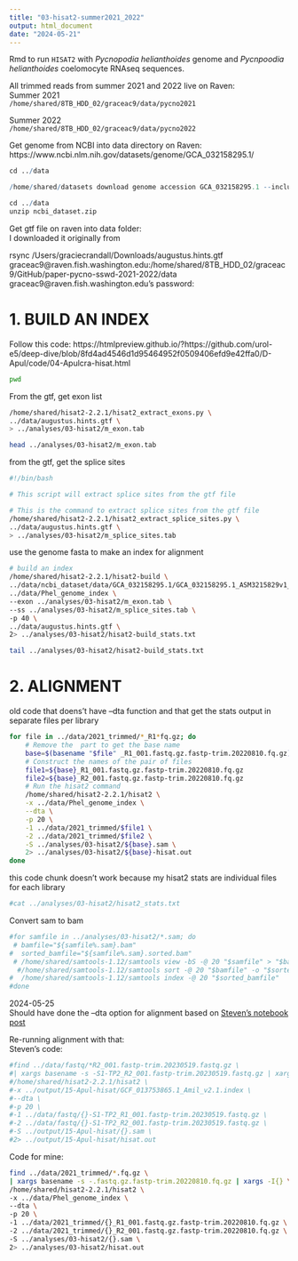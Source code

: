 ```yaml
---
title: "03-hisat2-summer2021_2022"
output: html_document
date: "2024-05-21"
---
```

Rmd to run `HISAT2` with _Pycnopodia helianthoides_ genome and _Pycnpoodia helianthoides_ coelomocyte RNAseq sequences. 

All trimmed reads from summer 2021 and 2022 live on Raven:       
Summer 2021     
`/home/shared/8TB_HDD_02/graceac9/data/pycno2021`

Summer 2022    
`/home/shared/8TB_HDD_02/graceac9/data/pycno2022` 

Get genome from NCBI into data directory on Raven:        
https://www.ncbi.nlm.nih.gov/datasets/genome/GCA_032158295.1/       

```r
cd ../data

/home/shared/datasets download genome accession GCA_032158295.1 --include gff3,rna,cds,protein,genome,seq-report
```

```r
cd ../data
unzip ncbi_dataset.zip

```

Get gtf file on raven into data folder:    
I downloaded it originally from 

rsync /Users/graciecrandall/Downloads/augustus.hints.gtf graceac9@raven.fish.washington.edu:/home/shared/8TB_HDD_02/graceac9/GitHub/paper-pycno-sswd-2021-2022/data
graceac9@raven.fish.washington.edu's password: 





# 1. BUILD AN INDEX

Follow this code: https://htmlpreview.github.io/?https://github.com/urol-e5/deep-dive/blob/8fd4ad4546d1d95464952f0509406efd9e42ffa0/D-Apul/code/04-Apulcra-hisat.html 

```bash
pwd
```

From the gtf, get exon list
```bash
/home/shared/hisat2-2.2.1/hisat2_extract_exons.py \
../data/augustus.hints.gtf \
> ../analyses/03-hisat2/m_exon.tab
```

```bash
head ../analyses/03-hisat2/m_exon.tab
```

from the gtf, get the splice sites
```bash
#!/bin/bash

# This script will extract splice sites from the gtf file

# This is the command to extract splice sites from the gtf file
/home/shared/hisat2-2.2.1/hisat2_extract_splice_sites.py \
../data/augustus.hints.gtf \
> ../analyses/03-hisat2/m_splice_sites.tab

```

use the genome fasta to make an index for alignment
```bash
# build an index 
/home/shared/hisat2-2.2.1/hisat2-build \
../data/ncbi_dataset/data/GCA_032158295.1/GCA_032158295.1_ASM3215829v1_genomic.fna \
../data/Phel_genome_index \
--exon ../analyses/03-hisat2/m_exon.tab \
--ss ../analyses/03-hisat2/m_splice_sites.tab \
-p 40 \
../data/augustus.hints.gtf \
2> ../analyses/03-hisat2/hisat2-build_stats.txt
```

```bash
tail ../analyses/03-hisat2/hisat2-build_stats.txt
```

# 2. ALIGNMENT
old code that doens't have --dta function and that get the stats output in separate files per library 
```bash
for file in ../data/2021_trimmed/*_R1*fq.gz; do
    # Remove the  part to get the base name
    base=$(basename "$file" _R1_001.fastq.gz.fastp-trim.20220810.fq.gz)
    # Construct the names of the pair of files
    file1=${base}_R1_001.fastq.gz.fastp-trim.20220810.fq.gz
    file2=${base}_R2_001.fastq.gz.fastp-trim.20220810.fq.gz
    # Run the hisat2 command
    /home/shared/hisat2-2.2.1/hisat2 \
    -x ../data/Phel_genome_index \
    --dta \
    -p 20 \
    -1 ../data/2021_trimmed/$file1 \
    -2 ../data/2021_trimmed/$file2 \
    -S ../analyses/03-hisat2/${base}.sam \
    2> ../analyses/03-hisat2/${base}-hisat.out
done
```

this code chunk doesn't work because my hisat2 stats are individual files for each library 
```bash
#cat ../analyses/03-hisat2/hisat2_stats.txt
```

Convert sam to bam
```bash
#for samfile in ../analyses/03-hisat2/*.sam; do
 # bamfile="${samfile%.sam}.bam"
#  sorted_bamfile="${samfile%.sam}.sorted.bam"
 # /home/shared/samtools-1.12/samtools view -bS -@ 20 "$samfile" > "$bamfile"
  #/home/shared/samtools-1.12/samtools sort -@ 20 "$bamfile" -o "$sorted_bamfile"
#  /home/shared/samtools-1.12/samtools index -@ 20 "$sorted_bamfile"
#done
```

2024-05-25   
Should have done the --dta option for alignment based on [Steven's notebook post](https://sr320.github.io/tumbling-oysters/posts/sr320-12/)    

Re-running alignment with that:    
Steven's code: 
```bash
#find ../data/fastq/*R2_001.fastp-trim.20230519.fastq.gz \
#| xargs basename -s -S1-TP2_R2_001.fastp-trim.20230519.fastq.gz | xargs -I{} \
#/home/shared/hisat2-2.2.1/hisat2 \
#-x ../output/15-Apul-hisat/GCF_013753865.1_Amil_v2.1.index \
#--dta \
#-p 20 \
#-1 ../data/fastq/{}-S1-TP2_R1_001.fastp-trim.20230519.fastq.gz \
#-2 ../data/fastq/{}-S1-TP2_R2_001.fastp-trim.20230519.fastq.gz \
#-S ../output/15-Apul-hisat/{}.sam \
#2> ../output/15-Apul-hisat/hisat.out
```

Code for mine: 
```bash
find ../data/2021_trimmed/*.fq.gz \
| xargs basename -s -.fastq.gz.fastp-trim.20220810.fq.gz | xargs -I{} \
/home/shared/hisat2-2.2.1/hisat2 \
-x ../data/Phel_genome_index \
--dta \
-p 20 \
-1 ../data/2021_trimmed/{}_R1_001.fastq.gz.fastp-trim.20220810.fq.gz \
-2 ../data/2021_trimmed/{}_R2_001.fastq.gz.fastp-trim.20220810.fq.gz \
-S ../analyses/03-hisat2/{}.sam \
2> ../analyses/03-hisat2/hisat.out
```

